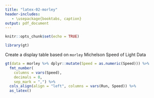 ```yaml
---
title: "latex-02-morley"
header-includes:
   - \usepackage{booktabs, caption}
output: pdf_document
---
```

  
```r
knitr::opts_chunk$set(echo = TRUE)

library(gt)
```

Create a display table based on `morley` Michelson Speed of Light Data

```r
gt(data = morley %>% dplyr::mutate(Speed = as.numeric(Speed))) %>%
  fmt_number(
    columns = vars(Speed),
    decimals = 0,
    sep_mark = ",") %>%
  cols_align(align = "left", columns = vars(Run, Speed)) %>%
  as_latex()
```
